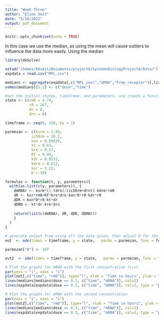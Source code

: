 ```yaml
---
title: "Week Three"
author: "Eline Smit"
date: "5/16/2022"
output: pdf_document
---
```


```r
knitr::opts_chunk$set(echo = TRUE)
```

In this case we use the median, as using the mean will cause outliers to influence the data more easily. Using the median

```r
library(deSolve)

setwd("/homes/kbsmit/Documents/project8/SystemsBiologyProject8/Data/")
expdata = read.csv("MPL.csv")

medians <- aggregate(expdata[,c("MPL_conc","mRNA","Free_receptor")],list(expdata$dose,expdata$time), median, na.rm=T)
names(medians)[1:2] <- c("dose","time")

#set the initial states, timeframe, and parameters, and create a function for the formulas
state <- c(rm0 = 4.74, 
           r0 = 267, 
           dr = 0, 
           drn = 0)

timeframe <- seq(0, 168, by = 1)

parmezan <- c(ksrm = 2.90, 
            ic50rm = 26.2, 
            kon = 0.00329, 
            kt = 0.63, 
            kre = 0.57, 
            Rf = 0.49, 
            kdr = 0.0572, 
            kdrm = 0.612, 
            ksr = 3.22, 
            D = 39)

formulas <- function(t, y, parameters){
  with(as.list(c(y, parameters)), {
    dmRNAr <- ksrm*(1-(drn)/(ic50rm+drn))-kdrm*rm0
    dR <- ksr*rm0+Rf*kre*drn-kon*D*r0-kdr*r0
    dDR <-kon*D*r0-kt*dr
    dDRN <- kt*dr-kre*drn
    
    return(list(c(dmRNAr, dR, dDR, dDRN)))
    }
  )
}

# generate output from using all the data given, then adjust D for the 2nd concentration and generate another output
out  <- ode(times = timeframe, y = state,   parms = parmezan, func = formulas, method = "euler")

parmezan["D"] <- 107

out2  <- ode(times = timeframe, y = state,   parms = parmezan, func = formulas, method = "euler")

# Plot the graphs for mRNA with the first concentration first
par(yaxs = "i", xaxs = "i")
plot(out[,c("time", "rm0")], type="l", xlab = "Time in hours", ylab = "fmol/g", main = "mRNA concentration w/ dose = 0.1", xlim = c(0, 170), ylim = c(0,5))
lines(medians[medians$dose == 0.1, c("time", "mRNA")], col=2)
lines(expdata[expdata$dose == 0.1, c("time", "mRNA")], col=2, type = "p")

# Plot the graphs for mRNA with the second concentration
par(yaxs = "i", xaxs = "i")
plot(out2[,c("time", "rm0")], type="l", xlab = "Time in hours", ylab = "fmol/g", main = "mRNA concentration w/ dose = 0.3", xlim = c(0, 170), ylim = c(0,5))
lines(medians[medians$dose == 0.3, c("time", "mRNA")], col=2)
lines(expdata[expdata$dose == 0.3, c("time", "mRNA")], col=2, type = "p")

```

